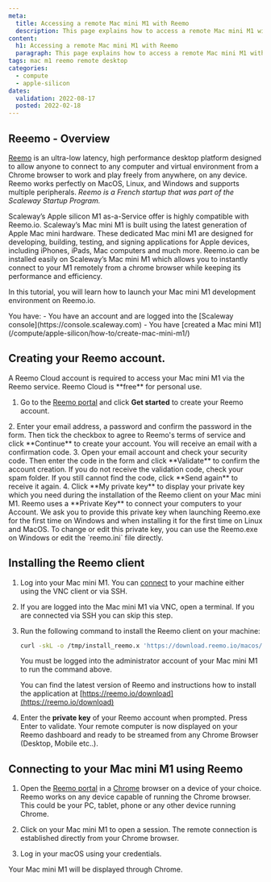 ```yaml
---
meta:
  title: Accessing a remote Mac mini M1 with Reemo
  description: This page explains how to access a remote Mac mini M1 with Reemo
content:
  h1: Accessing a remote Mac mini M1 with Reemo
  paragraph: This page explains how to access a remote Mac mini M1 with Reemo
tags: mac m1 reemo remote desktop
categories: 
  - compute
  - apple-silicon
dates:
  validation: 2022-08-17
  posted: 2022-02-18
---
```


## Reeemo - Overview

[Reemo](https://reemo.io/) is an ultra-low latency, high performance desktop platform designed to allow anyone to connect to any computer and virtual environment from a Chrome browser to work and play freely from anywhere, on any device. 
Reemo works perfectly on MacOS, Linux, and Windows and supports multiple peripherals. _Reemo is a French startup that was part of the Scaleway Startup Program._

Scaleway’s Apple silicon M1 as-a-Service offer is highly compatible with Reemo.io. Scaleway’s Mac mini M1 is built using the latest generation of Apple Mac mini hardware.
These dedicated Mac mini M1 are designed for developing, building, testing, and signing applications for Apple devices, including iPhones, iPads, Mac computers and much more. Reemo.io can be installed easily on Scaleway’s Mac mini M1 which allows you to instantly connect to your M1 remotely from a chrome browser while keeping its performance and efficiency.

In this tutorial, you will learn how to launch your Mac mini M1 development environment on Reemo.io.

<Message type="requirement">
You have:
- You have an account and are logged into the [Scaleway console](https://console.scaleway.com)
- You have [created a Mac mini M1](/compute/apple-silicon/how-to/create-mac-mini-m1/)
</Message>

## Creating your Reemo account.

<Message type="tip">
  A Reemo Cloud account is required to access your Mac mini M1 via the Reemo service. Reemo Cloud is **free** for personal use.
</Message>

1. Go to the [Reemo portal](https://portal.reemo.io/) and click **Get started** to create your Reemo account.
  <Lightbox src="scaleway-reemo-portal.webp" alt="" />
2. Enter your email address, a password and confirm the password in the form. Then tick the checkbox to agree to Reemo's terms of service and click **Continue** to create your account. You will receive an email with a confirmation code.
3. Open your email account and check your security code. Then enter the code in the form and click **Validate** to confirm the account creation. 
  <Lightbox src="scaleway-reemo-validate.webp" alt="" />

  <Message type="tip">
  If you do not receive the validation code, check your spam folder. If you still cannot find the code, click **Send again** to receive it again.

  </Message>
4. Click **My private key** to display your private key which you need during the installation of the Reemo client on your Mac mini M1. 
  <Message type="important">
  Reemo uses a **Private Key** to connect your computers to your Account. We ask you to provide this private key when launching Reemo.exe for the first time on Windows and
  when installing it for the first time on Linux and MacOS. To change or edit this private key, you can use the Reemo.exe on Windows or edit the `reemo.ini` file directly.

  </Message>

## Installing the Reemo client

1. Log into your Mac mini M1. You can [connect](/compute/apple-silicon/how-to/connect-to-mac-mini-m1/) to your machine either using the VNC client or via SSH. 
2. If you are logged into the Mac mini M1 via VNC, open a terminal. If you are connected via SSH you can skip this step.
3. Run the following command to install the Reemo client on your machine:
    ```sh 
    curl -skL -o /tmp/install_reemo.x 'https://download.reemo.io/macos/setup.x' && sudo bash /tmp/install_reemo.x
    ```
    <Message type="note">
    You must be logged into the administrator account of your Mac mini M1 to run the command above.

    </Message>

    <Message type="tip">
    
    You can find the latest version of Reemo and instructions how to install the application at [https://reemo.io/download](https://reemo.io/download)

    <Lightbox src="scaleway-reemo-download.webp" alt="" />

    </Message>
4. Enter the **private key** of your Reemo account when prompted. Press Enter to validate.
Your remote computer is now displayed on your Reemo dashboard and ready to be streamed from any Chrome Browser (Desktop, Mobile etc..).

## Connecting to your Mac mini M1 using Reemo

1. Open the [Reemo portal](https://portal.reemo.io/) in a [Chrome](https://www.google.com/chrome/) browser on a device of your choice. 
    <Message type="tip">
    Reemo works on any device capable of running the Chrome browser. This could be your PC, tablet, phone or any other device running Chrome.

    </Message>
2. Click on your Mac mini M1 to open a session. The remote connection is established directly from your Chrome browser.
    <Lightbox src="scaleway-reemo-dashboard.webp" alt="" />
3. Log in your macOS using your credentials.
    <Lightbox src="scaleway-reemo-m1.webp" alt="" />

Your Mac mini M1 will be displayed through Chrome.
